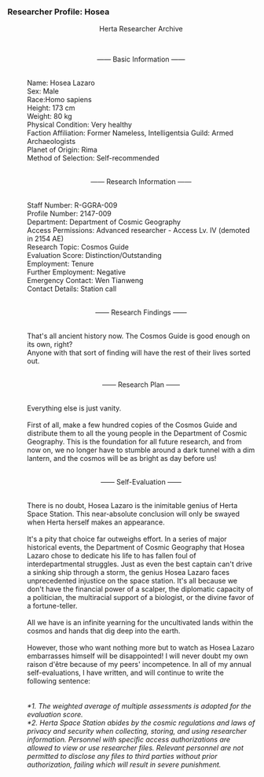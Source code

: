 ===Researcher Profile: Hosea===
:<div align="center">Herta Researcher Archive</div>
:<br /><div align="center">&mdash;&mdash; Basic Information &mdash;&mdash; </div>
:<br />Name: Hosea Lazaro
:Sex: Male
:Race:Homo sapiens
:Height: 173 cm
:Weight: 80 kg
:Physical Condition: Very healthy
:Faction Affiliation: Former Nameless, Intelligentsia Guild: Armed Archaeologists
:Planet of Origin: Rima
:Method of Selection: Self-recommended
:<br /><div align="center">&mdash;&mdash; Research Information &mdash;&mdash; </div>
:<br />Staff Number: R-GGRA-009
:Profile Number: 2147-009
:Department: Department of Cosmic Geography
:Access Permissions: Advanced researcher - Access Lv. IV (demoted in 2154 AE)
:Research Topic: Cosmos Guide
:Evaluation Score: Distinction/Outstanding
:Employment: Tenure
:Further Employment: Negative
:Emergency Contact: Wen Tianweng
:Contact Details: Station call
:<br /><div align="center">&mdash;&mdash; Research Findings &mdash;&mdash; </div>
:<br />That's all ancient history now. The Cosmos Guide is good enough on its own, right?
:Anyone with that sort of finding will have the rest of their lives sorted out.
:<br /><div align="center">&mdash;&mdash; Research Plan &mdash;&mdash; </div>
:<br />Everything else is just vanity.
:<br />First of all, make a few hundred copies of the Cosmos Guide and distribute them to all the young people in the Department of Cosmic Geography. This is the foundation for all future research, and from now on, we no longer have to stumble around a dark tunnel with a dim lantern, and the cosmos will be as bright as day before us!
:<br /><div align="center">&mdash;&mdash; Self-Evaluation &mdash;&mdash; </div>
:<br />There is no doubt, Hosea Lazaro is the inimitable genius of Herta Space Station. This near-absolute conclusion will only be swayed when Herta herself makes an appearance.
:<br />It's a pity that choice far outweighs effort. In a series of major historical events, the Department of Cosmic Geography that Hosea Lazaro chose to dedicate his life to has fallen foul of interdepartmental struggles. Just as even the best captain can't drive a sinking ship through a storm, the genius Hosea Lazaro faces unprecedented injustice on the space station. It's all because we don't have the financial power of a scalper, the diplomatic capacity of a politician, the multiracial support of a biologist, or the divine favor of a fortune-teller.
:<br />All we have is an infinite yearning for the uncultivated lands within the cosmos and hands that dig deep into the earth.
:<br />However, those who want nothing more but to watch as Hosea Lazaro embarrasses himself will be disappointed! I will never doubt my own raison d'être because of my peers' incompetence. In all of my annual self-evaluations, I have written, and will continue to write the following sentence:
:<br />{{Size|18|Hosea Lazaro IS the inimitable genius of Herta Space Station!}}
:<br />''*1. The weighted average of multiple assessments is adopted for the evaluation score.''
:''*2. Herta Space Station abides by the cosmic regulations and laws of privacy and security when collecting, storing, and using researcher information. Personnel with specific access authorizations are allowed to view or use researcher files. Relevant personnel are not permitted to disclose any files to third parties without prior authorization, failing which will result in severe punishment.''
